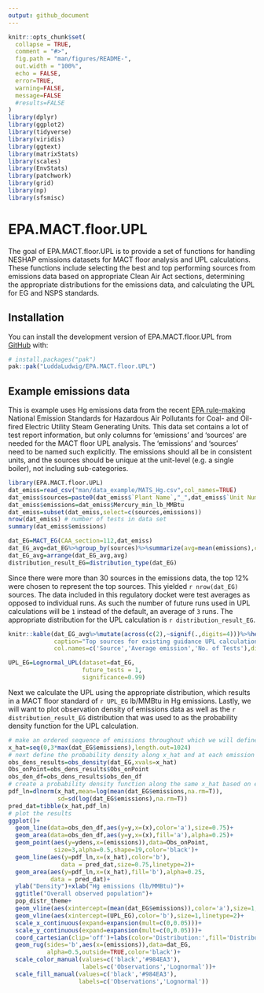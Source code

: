 ```yaml
---
output: github_document
---
```


<!-- README.md is generated from README.Rmd. Please edit that file -->

```r
knitr::opts_chunk$set(
  collapse = TRUE,
  comment = "#>",
  fig.path = "man/figures/README-",
  out.width = "100%",
  echo = FALSE,
  error=TRUE,
  warning=FALSE,
  message=FALSE
  #results=FALSE
)
library(dplyr)
library(ggplot2)
library(tidyverse)
library(viridis)
library(ggtext)
library(matrixStats)
library(scales)
library(EnvStats)
library(patchwork)
library(grid)
library(np)
library(sfsmisc)
```

# EPA.MACT.floor.UPL

<!-- badges: start -->
<!-- badges: end -->

The goal of EPA.MACT.floor.UPL is to provide a set of functions for handling NESHAP emissions datasets for MACT floor analysis and UPL calculations. These functions include selecting the best and top performing sources from emissions data based on appropriate Clean Air Act sections, determining the appropriate distributions for the emissions data, and calculating the UPL for EG and NSPS standards.

## Installation

You can install the development version of EPA.MACT.floor.UPL from [GitHub](https://github.com/LuddaLudwig/EPA.MACT.floor.UPL) with: 

``` r
# install.packages("pak")
pak::pak("LuddaLudwig/EPA.MACT.floor.UPL")
```

## Example emissions data

This is example uses Hg emissions data from the recent [EPA rule-making](https://www.regulations.gov/document/EPA-HQ-OAR-2009-0234-20132) National Emission Standards for Hazardous Air Pollutants for Coal- and Oil-fired Electric Utility Steam Generating Units. This data set contains a lot of test report information, but only columns for 'emissions' and 'sources' are needed for the MACT floor UPL analysis. The 'emissions' and 'sources' need to be named such explicitly. The emissions should all be in consistent units, and the sources should be unique at the unit-level (e.g. a single boiler), not including sub-categories. 

```r
library(EPA.MACT.floor.UPL)
dat_emiss=read_csv("man/data_example/MATS_Hg.csv",col_names=TRUE)
dat_emiss$sources=paste0(dat_emiss$`Plant Name`,"_",dat_emiss$`Unit Number`,"_",dat_emiss$boiler_id)
dat_emiss$emissions=dat_emiss$Mercury_min_lb_MMBtu
dat_emiss=subset(dat_emiss,select=c(sources,emissions))
nrow(dat_emiss) # number of tests in data set
summary(dat_emiss$emissions)

dat_EG=MACT_EG(CAA_section=112,dat_emiss)
dat_EG_avg=dat_EG%>%group_by(sources)%>%summarize(avg=mean(emissions),counts=n())
dat_EG_avg=arrange(dat_EG_avg,avg)
distribution_result_EG=distribution_type(dat_EG)

```
Since there were more than 30 sources in the emissions data, the top 12% were chosen to represent the top sources. This yielded `r nrow(dat_EG)` sources. The data included in this regulatory docket were test averages as opposed to individual runs. As such the number of future runs used in UPL calculations will be `1` instead of the default, an average of `3` runs. The appropriate distribution for the UPL calculation is `r distribution_result_EG`.

```r
knitr::kable(dat_EG_avg%>%mutate(across(c(2),~signif(.,digits=4)))%>%head(),
             caption="Top sources for existing guidance UPL calculation",
             col.names=c('Source','Average emission','No. of Tests'),digits=12)
```
```r
UPL_EG=Lognormal_UPL(dataset=dat_EG,
                     future_tests = 1,
                     significance=0.99)
```
Next we calculate the UPL using the appropriate distribution, which results in a MACT floor standard of `r UPL_EG` lb/MMBtu in Hg emissions. Lastly, we will want to plot observation density of emissions data as well as the `r distribution_result_EG` distribution that was used to as the probability density function for the UPL calculation. 
```r
# make an ordered sequence of emissions throughout which we will define the probability density
x_hat=seq(0,3*max(dat_EG$emissions),length.out=1024)
# next define the probability density along x_hat and at each emission observation.
obs_dens_results=obs_density(dat_EG,xvals=x_hat)
Obs_onPoint=obs_dens_results$Obs_onPoint
obs_den_df=obs_dens_results$obs_den_df
# create a probability density function along the same x_hat based on estimated distribution parameters
pdf_ln=dlnorm(x_hat,mean=log(mean(dat_EG$emissions,na.rm=T)),
              sd=sd(log(dat_EG$emissions),na.rm=T))
pred_dat=tibble(x_hat,pdf_ln)
# plot the results
ggplot()+
  geom_line(data=obs_den_df,aes(y=y,x=(x),color='a'),size=0.75)+
  geom_area(data=obs_den_df,aes(y=y,x=(x),fill='a'),alpha=0.25)+
  geom_point(aes(y=ydens,x=(emissions)),data=Obs_onPoint,
             size=3,alpha=0.5,shape=19,color='black')+
  geom_line(aes(y=pdf_ln,x=(x_hat),color='b'),
               data = pred_dat,size=0.75,linetype=2)+
  geom_area(aes(y=pdf_ln,x=(x_hat),fill='b'),alpha=0.25,
            data = pred_dat)+
  ylab("Density")+xlab("Hg emissions (lb/MMBtu)")+
  ggtitle("Overall observed population")+
  pop_distr_theme+
  geom_vline(aes(xintercept=(mean(dat_EG$emissions)),color='a'),size=1,linetype=1)+
  geom_vline(aes(xintercept=(UPL_EG),color='b'),size=1,linetype=2)+
  scale_x_continuous(expand=expansion(mult=c(0,0.05)))+
  scale_y_continuous(expand=expansion(mult=c(0,0.05)))+
  coord_cartesian(clip='off')+labs(color='Distribution:',fill='Distribution:')+
  geom_rug(sides='b',aes(x=(emissions)),data=dat_EG,
           alpha=0.5,outside=TRUE,color='black')+
  scale_color_manual(values=c('black','#984EA3'),
                     labels=c('Observations','Lognormal'))+
  scale_fill_manual(values=c('black','#984EA3'),
                    labels=c('Observations','Lognormal'))

```


